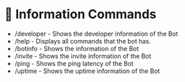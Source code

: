 # 💾 Information Commands

- /developer - Shows the developer information of the Bot
- /help - Displays all commands that the bot has.
- /botinfo - Shows the information of the Bot
- /invite - Shows the invite information of the Bot
- /ping - Shows the ping latency of the Bot
- /uptime - Shows the uptime information of the Bot
